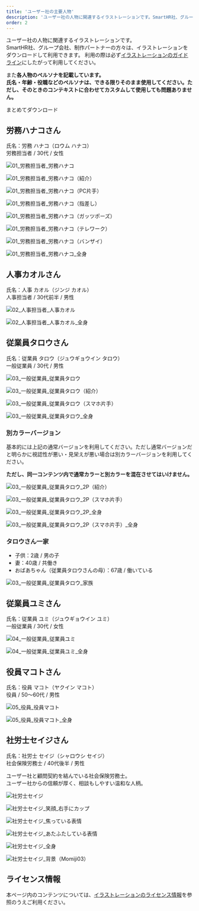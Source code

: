 ```yaml
---
title: 'ユーザー社の主要人物'
description: 'ユーザー社の人物に関連するイラストレーションです。SmartHR社、グループ会社、制作パートナーの方々は、イラストレーションをダウンロードして利用できます。利用の際は必ずイラストレーションのガイドラインにしたがって利用してください。'
order: 2
---
```



ユーザー社の人物に関連するイラストレーションです。  
SmartHR社、グループ会社、制作パートナーの方々は、イラストレーションをダウンロードして利用できます。
利用の際は必ず[イラストレーションのガイドライン](/basics/illustration/#h2-0)にしたがって利用してください。  

また**各人物のペルソナを記載しています。**  
**氏名・年齢・役職などのペルソナは、できる限りそのまま使用してください。ただし、そのときのコンテキストに合わせてカスタムして使用しても問題ありません。**  

<AnchorButton href="/downloads/user-co.zip" downloads>まとめてダウンロード</AnchorButton>

## 労務ハナコさん

氏名：労務 ハナコ（ロウム ハナコ）  
労務担当者 / 30代 / 女性

<Private path='/basics/romu-hanako-details.md'/>

<Grid autoRepeat="auto-fill" size="130px">

 ![01_労務担当者_労務ハナコ](./images/user-co/01_roumuhanako/01_労務担当者_労務ハナコ.png)

 ![01_労務担当者_労務ハナコ（紹介）](./images/user-co/01_roumuhanako/01_労務担当者_労務ハナコ（紹介）.png)
 
 ![01_労務担当者_労務ハナコ（PC片手）](./images/user-co/01_roumuhanako/01_労務担当者_労務ハナコ（PC片手）.png)
 
 ![01_労務担当者_労務ハナコ（指差し）](./images/user-co/01_roumuhanako/01_労務担当者_労務ハナコ（指差し）.png)
 
 ![01_労務担当者_労務ハナコ（ガッツポーズ）](./images/user-co/01_roumuhanako/01_労務担当者_労務ハナコ（ガッツポーズ）.png)

 ![01_労務担当者_労務ハナコ（テレワーク）](./images/user-co/01_roumuhanako/01_労務担当者_労務ハナコ（テレワーク）.png)

 ![01_労務担当者_労務ハナコ（バンザイ）](./images/user-co/01_roumuhanako/01_労務担当者_労務ハナコ（バンザイ）.png)

</Grid>

<Grid autoRepeat="auto-fill" size="130px">

 ![01_労務担当者_労務ハナコ_全身](./images/user-co/01_roumuhanako/01_労務担当者_労務ハナコ_全身.png)

</Grid>


## 人事カオルさん

氏名：人事 カオル（ジンジ カオル）  
人事担当者 / 30代前半 / 男性

<Private path="/basics/jinji-kaoru-details.md" />

<Grid autoRepeat="auto-fill" size="130px">

 ![02_人事担当者_人事カオル](./images/user-co/02_jinjikaoru/02_人事担当者_人事カオル.png)
 
 ![02_人事担当者_人事カオル_全身](./images/user-co/02_jinjikaoru/02_人事担当者_人事カオル_全身.png)

</Grid>


## 従業員タロウさん
氏名：従業員 タロウ（ジュウギョウイン タロウ）  
一般従業員 / 30代 / 男性

<Private path="/basics/jugyoin-taro-details.md" />

<Grid autoRepeat="auto-fill" size="130px">

 ![03_一般従業員_従業員タロウ](./images/user-co/03_jugyointarou/03_一般従業員_従業員タロウ.png)

 ![03_一般従業員_従業員タロウ（紹介）](./images/user-co/03_jugyointarou/03_一般従業員_従業員タロウ（紹介）.png)

 ![03_一般従業員_従業員タロウ（スマホ片手）](./images/user-co/03_jugyointarou/03_一般従業員_従業員タロウ（スマホ片手）.png)

</Grid>

<Grid autoRepeat="auto-fill" size="130px">

 ![03_一般従業員_従業員タロウ_全身](./images/user-co/03_jugyointarou/03_一般従業員_従業員タロウ_全身.png)

</Grid>


### 別カラーバージョン

基本的には上記の通常バージョンを利用してください。ただし通常バージョンだと明らかに視認性が悪い・見栄えが悪い場合は別カラーバージョンを利用してください。

**ただし、同一コンテンツ内で通常カラーと別カラーを混在させてはいけません。**

<Grid autoRepeat="auto-fill" size="130px">

 ![03_一般従業員_従業員タロウ_2P（紹介）](./images/user-co/03_jugyointarou/03_一般従業員_従業員タロウ_2P（紹介）.png)

 ![03_一般従業員_従業員タロウ_2P（スマホ片手）](./images/user-co/03_jugyointarou/03_一般従業員_従業員タロウ_2P（スマホ片手）.png)

</Grid>

<Grid autoRepeat="auto-fill" size="130px">

 ![03_一般従業員_従業員タロウ_2P_全身](./images/user-co/03_jugyointarou/03_一般従業員_従業員タロウ_2P_全身.png)

 ![03_一般従業員_従業員タロウ_2P（スマホ片手）_全身](./images/user-co/03_jugyointarou/03_一般従業員_従業員タロウ_2P（スマホ片手）_全身.png)

</Grid>


### タロウさん一家

- 子供：2歳 / 男の子
- 妻：40歳 / 共働き
- おばあちゃん（従業員タロウさんの母）：67歳 / 働いている

<Grid autoRepeat="auto-fill" size="200px">

![03_一般従業員_従業員タロウ_家族](./images/user-co/03_jugyointarou/03_一般従業員_従業員タロウ_家族.png)

</Grid>


## 従業員ユミさん

氏名：従業員 ユミ（ジュウギョウイン ユミ）  
一般従業員 / 30代 / 女性

<Private path="/basics/jugyoin-yumi-details.md" />

<Grid autoRepeat="auto-fill" size="130px">

 ![04_一般従業員_従業員ユミ](./images/user-co/04_jugyoinyumi/04_一般従業員_従業員ユミ.png)

 ![04_一般従業員_従業員ユミ_全身](./images/user-co/04_jugyoinyumi/04_一般従業員_従業員ユミ_全身.png)

</Grid>


## 役員マコトさん

氏名：役員 マコト（ヤクイン マコト）  
役員 / 50〜60代 / 男性

<Private path="/basics/yakuin-makoto-detail.md" />

<Grid autoRepeat="auto-fill" size="130px">

 ![05_役員_役員マコト](./images/user-co/05_yakuinmakoto/05_役員_役員マコト.png)

 ![05_役員_役員マコト_全身](./images/user-co/05_yakuinmakoto/05_役員_役員マコト_全身.png)

</Grid>


## 社労士セイジさん

氏名：社労士 セイジ（シャロウシ セイジ）  
社会保険労務士 / 40代後半 / 男性

ユーザー社と顧問契約を結んでいる社会保険労務士。  
ユーザー社からの信頼が厚く、相談もしやすい温和な人柄。

<Grid autoRepeat="auto-fill" size="130px">

 ![社労士セイジ](./images/user-co/06_sharoushiseiji/社労士セイジ.png)

 ![社労士セイジ_笑顔_右手にカップ](./images/user-co/06_sharoushiseiji/社労士セイジ_笑顔_右手にカップ.png)

 ![社労士セイジ_焦っている表情](./images/user-co/06_sharoushiseiji/社労士セイジ_焦っている表情.png)

 ![社労士セイジ_あたふたしている表情](./images/user-co/06_sharoushiseiji/社労士セイジ_あたふたしている表情.png)

 ![社労士セイジ_全身](./images/user-co/06_sharoushiseiji/社労士セイジ_全身.png)

 ![社労士セイジ_背景（Momiji03）](./images/user-co/06_sharoushiseiji/社労士セイジ_背景（Momiji03）.png)

</Grid>

## ライセンス情報
本ページ内のコンテンツについては、[イラストレーションのライセンス情報](/basics/illustration/#h2-1)を参照のうえご利用ください。
